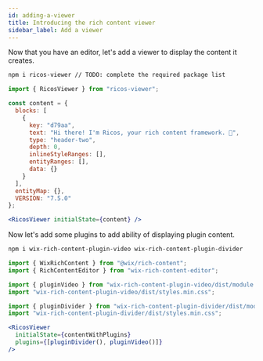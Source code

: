 ```yaml
---
id: adding-a-viewer
title: Introducing the rich content viewer
sidebar_label: Add a viewer
---
```



Now that you have an editor, let's add a viewer to display the content it creates.

```bash
npm i ricos-viewer // TODO: complete the required package list
```


```jsx
import { RicosViewer } from "ricos-viewer";

const content = {
  blocks: [
    {
      key: "d79aa",
      text: "Hi there! I'm Ricos, your rich content framework. 👾",
      type: "header-two",
      depth: 0,
      inlineStyleRanges: [],
      entityRanges: [],
      data: {}
    }
  ],
  entityMap: {},
  VERSION: "7.5.0"
};

<RicosViewer initialState={content} />
```
<div className="docsEditor">
  <RichContentWrapper>
		<RichContentViewer initialState={content} />
  </RichContentWrapper>
</div>

Now let's add some plugins to add ability of displaying plugin content.

```bash
npm i wix-rich-content-plugin-video wix-rich-content-plugin-divider
```

```jsx
import { WixRichContent } from "@wix/rich-content";
import { RichContentEditor } from "wix-rich-content-editor";

import { pluginVideo } from "wix-rich-content-plugin-video/dist/module.viewer.cjs";
import "wix-rich-content-plugin-video/dist/styles.min.css";

import { pluginDivider } from "wix-rich-content-plugin-divider/dist/module.viewer.cjs";
import "wix-rich-content-plugin-divider/dist/styles.min.css";

<RicosViewer
  initialState={contentWithPlugins}
  plugins={[pluginDivider(), pluginVideo()]}
/>
```
<div className="docsEditor">
  <RichContentWrapper plugins={[pluginDivider(), pluginVideo()]}>
		<RichContentViewer initialState={withPlugins} />
  </RichContentWrapper>
</div>



